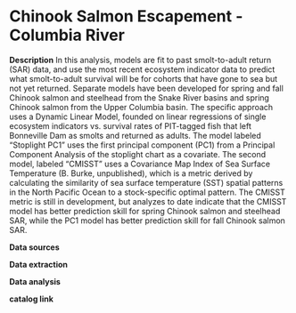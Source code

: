 # Chinook Salmon Escapement - Columbia River

**Description** In this analysis, models are fit to past smolt-to-adult return (SAR) data, and use the most recent ecosystem indicator data to predict what smolt-to-adult survival will be for cohorts that have gone to sea but not yet returned. Separate models have been developed for spring and fall Chinook salmon and steelhead from the Snake River basins and spring Chinook salmon from the Upper Columbia basin. The specific approach uses a Dynamic Linear Model, founded on linear regressions of single ecosystem indicators vs. survival rates of PIT-tagged fish that left Bonneville Dam as smolts and returned as adults. The model labeled “Stoplight PC1” uses the first principal component (PC1) from a Principal Component Analysis of the stoplight chart as a covariate. The second model, labeled “CMISST” uses a Covariance Map Index of Sea Surface Temperature (B. Burke, unpublished), which is a metric derived by calculating the similarity of sea surface temperature (SST) spatial patterns in the North Pacific Ocean to a stock-specific optimal pattern. The CMISST metric is still in development, but analyzes to date indicate that the CMISST model has better prediction skill for spring Chinook salmon and steelhead SAR, while the PC1 model has better prediction skill for fall Chinook salmon SAR.

**Data sources**

**Data extraction**

**Data analysis**

**catalog link**

